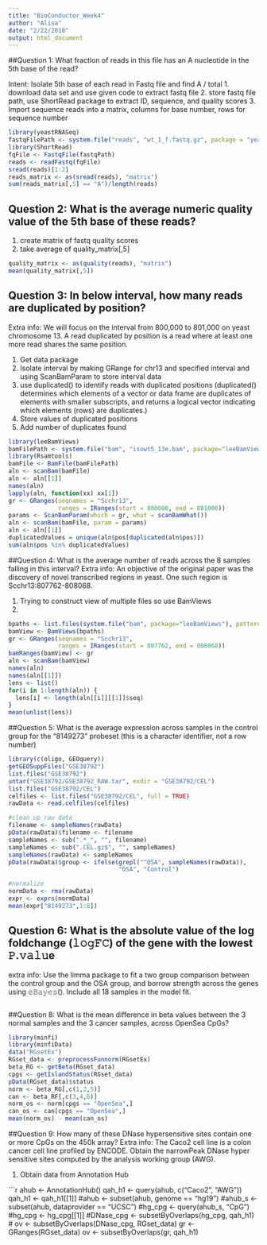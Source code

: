 ```yaml
---
title: "BioConductor_Week4"
author: "Alisa"
date: "2/22/2018"
output: html_document
---
```

##Question 1: What fraction of reads in this file has an A nucleotide in the 5th base of the read?

Intent: Isolate 5th base of each read in Fastq file and find A / total
1. download data set and use given code to extract fastq file
2. store fastq file path, use ShortRead package to extract ID, sequence, and quality scores
3. Import sequence reads into a matrix, columns for base number, rows for sequence number


```r
library(yeastRNASeq)
fastqFilePath <- system.file("reads", "wt_1_f.fastq.gz", package = "yeastRNASeq")
library(ShortRead)
fqFile <- FastqFile(fastqPath)
reads <- readFastq(fqFile)
sread(reads)[1:2]
reads_matrix <- as(sread(reads), "matrix")
sum(reads_matrix[,5] == "A")/length(reads)
```

## Question 2: What is the average numeric quality value of the 5th base of these reads?

1. create matrix of fastq quality scores
2. take average of quality_matrix[,5]


```r
quality_matrix <- as(quality(reads), "matrix")
mean(quality_matrix[,5])
```

## Question 3: In below interval, how many reads are duplicated by position?
Extra info: We will focus on the interval from 800,000 to 801,000 on yeast chromosome 13. A read duplicated by position is a read where at least one more read shares the same position.

1. Get data package
2. Isolate interval by making GRange for chr13 and specified interval and using ScanBamParam to store interval data
3. use duplicated() to identify reads with duplicated positions (duplicated() determines which elements of a vector or data frame are duplicates of elements with smaller subscripts, and returns a logical vector indicating which elements (rows) are duplicates.)
4. Store values of duplicated positions
5. Add number of duplicates found



```r
library(leeBamViews)
bamFilePath <- system.file("bam", "isowt5_13e.bam", package="leeBamViews")
library(Rsamtools)
bamFile <- BamFile(bamFilePath)
aln <- scanBam(bamFile)
aln <- aln[[1]]
names(aln)
lapply(aln, function(xx) xx[1])
gr <- GRanges(seqnames = "Scchr13",
              ranges = IRanges(start = 800000, end = 801000))
params <- ScanBamParam(which = gr, what = scanBamWhat())
aln <- scanBam(bamFile, param = params)
aln <- aln[[1]]
duplicatedValues = unique(aln$pos[duplicated(aln$pos)])
sum(aln$pos %in% duplicatedValues)
```

##Question 4: What is the average number of reads across the 8 samples falling in this interval?
Extra info: An objective of the original paper was the discovery of novel transcribed regions in yeast. One such region is Scchr13:807762-808068.

1. Trying to construct view of multiple files so use BamViews
2. 

```r
bpaths <- list.files(system.file("bam", package="leeBamViews"), pattern = "bam$", full=TRUE)
bamView <- BamViews(bpaths)
gr <- GRanges(seqnames = "Scchr13",
              ranges = IRanges(start = 807762, end = 808068))
bamRanges(bamView) <- gr
aln <- scanBam(bamView)
names(aln)
names(aln[[1]])
lens <- list()
for(i in 1:length(aln)) {
  lens[i] <- length(aln[[i]][[1]]$seq)
}
mean(unlist(lens))
```

##Question 5: What is the average expression across samples in the control group for the “8149273” probeset (this is a character identifier, not a row number)

```r
library(c(oligo, GEOquery))
getGEOSuppFiles("GSE38792")
list.files("GSE38792")
untar("GSE38792/GSE38792_RAW.tar", exdir = "GSE38792/CEL")
list.files("GSE38792/CEL")
celfiles <- list.files("GSE38792/CEL", full = TRUE)
rawData <- read.celfiles(celfiles)

#clean up raw data
filename <- sampleNames(rawData)
pData(rawData)$filename <- filename
sampleNames <- sub(".*_", "", filename)
sampleNames <- sub(".CEL.gz$", "", sampleNames)
sampleNames(rawData) <- sampleNames
pData(rawData)$group <- ifelse(grepl("^OSA", sampleNames(rawData)),
                               "OSA", "Control")

#normalize
normData <- rma(rawData)
expr <- exprs(normData)
mean(expr["8149273",1:8])
```

## Question 6: What is the absolute value of the log foldchange (𝚕𝚘𝚐𝙵𝙲) of the gene with the lowest 𝙿.𝚟𝚊𝚕𝚞e
extra info: Use the limma package to fit a two group comparison between the control group and the OSA group, and borrow strength across the genes using 𝚎𝙱𝚊𝚢𝚎𝚜(). Include all 18 samples in the model fit.

```{r: Question 6}
```

##Question 8: What is the mean difference in beta values between the 3 normal samples and the 3 cancer samples, across OpenSea CpGs?

```r
library(minfi)
library(minfiData)
data("RGsetEx")
RGset_data <- preprocessFunnorm(RGsetEx)
beta_RG <- getBeta(RGset_data)
cpgs <- getIslandStatus(RGset_data)
pData(RGset_data)$status
norm <- beta_RG[,c(1,2,5)]
can <- beta_RF[,c(3,4,6)]
norm_os <- norm[cpgs == "OpenSea",]
can_os <- can[cpgs == "OpenSea",]
mean(norm_os) - mean(can_os)
```

##Question 9: How many of these DNase hypersensitive sites contain one or more CpGs on the 450k array?
Extra info: The Caco2 cell line is a colon cancer cell line profiled by ENCODE. Obtain the narrowPeak DNase hyper sensitive sites computed by the analysis working group (AWG).

1. Obtain data from Annotation Hub


```r
ahub <- AnnotationHub()
qah_h1 <- query(ahub, c("Caco2", "AWG"))
qah_h1 <- qah_h1[[1]]
#ahub <- subset(ahub, genome == "hg19")
#ahub_s <- subset(ahub, dataprovider == "UCSC")
#hg_cpg <- query(ahub_s, "CpG")
#hg_cpg <- hg_cpg[[1]]
#DNase_cpg <- subsetByOverlaps(hg_cpg, qah_h1)
# ov <- subsetByOverlaps(DNase_cpg, RGset_data)
gr <- GRanges(RGset_data)
ov <- subsetByOverlaps(gr, qah_h1)